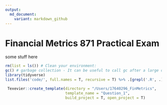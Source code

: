```yaml
---
output:
  md_document:
    variant: markdown_github
---
```


# Financial Metrics 871 Practical Exam

some stuff here


```r

rm(list = ls()) # Clean your environment:
gc() # garbage collection - It can be useful to call gc after a large object has been removed, as this may prompt R to return memory to the operating system.
library(tidyverse)
list.files('code/', full.names = T, recursive = T) %>% .[grepl('.R', .)] %>% as.list() %>% walk(~source(.))
```


```r
 Texevier::create_template(directory = "/Users/17640296_FinMetrics",
                           template_name = "Question_1",
                           build_project = T, open_project = T)
```

